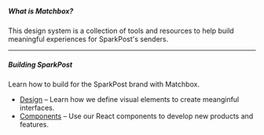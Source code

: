 ##### What is Matchbox?
This design system is a collection of tools and resources to help build meaningful experiences for SparkPost's senders.

---

##### Building SparkPost
Learn how to build for the SparkPost brand with Matchbox.

- [Design](/design) – Learn how we define visual elements to create meanginful interfaces.
- [Components](/components) – Use our React components to develop new products and features.
